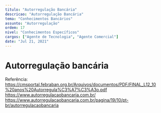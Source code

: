 ```yaml
---
titulo: "Autorregulação Bancária"
descricao: "Autorregulação Bancária"
tema: "Conhecimentos Bancários"
assunto: "Autorregulação"
ordem: 17
nivel: "Conhecimentos Específicos"
cargos: ["Agente de Tecnologia", "Agente Comercial"]
date: "Jul 21, 2021"
---
```


# Autorregulação bancária

Referência: 
https://cmsportal.febraban.org.br/Arquivos/documentos/PDF/FINAL_L12_10%20anos%20Autorregula%C3%A7%C3%A3o.pdf
https://www.autorregulacaobancaria.com.br/
https://www.autorregulacaobancaria.com.br/pagina/19/10/pt-br/autorregulacaobancaria

